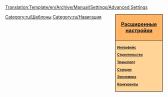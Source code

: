 <noinclude>[[Translation:Template/en/Archive/Manual/Settings/Advanced Settings]]</noinclude><noinclude></noinclude><div style="float:right; padding-left:12px; background:#ffffff;">
<div style="width:140px; border:1px solid #000000; background:#ffb466; padding:5px; -moz-border-radius-topleft:5px; -moz-border-radius-topright:5px; font-size: 12pt;">
<center><strong><font size="3">[[ru/Archive/Manual/Settings/Расширенные настройки|Расширенные настройки]]</font></strong></center>
</div>
<div style="width:140px;  border:1px solid black; border-top-width: 0px; background:#ffd496; padding:5px; -moz-border-radius-bottomleft:5px; -moz-border-radius-bottomright:8px; font-size: 8pt;">
<strong>
[[ru/Archive/Manual/Settings/Расширенные настройки/Интерфейс|Интерфейс]]

[[ru/Archive/Manual/Settings/Расширенные настройки/Строительство|Строительство]]

[[ru/Archive/Manual/Settings/Расширенные настройки/Транспорт|Транспорт]]

[[ru/Archive/Manual/Settings/Расширенные настройки/Станции|Станции]]

[[ru/Archive/Manual/Settings/Расширенные настройки/Экономика|Экономика]]

[[ru/Archive/Manual/Settings/Расширенные настройки/Конкуренты|Конкуренты]]
</strong>
</div>
</div><noinclude>
[[Category:ru/Шаблоны]][[Category:ru/Навигация]]
</noinclude>
